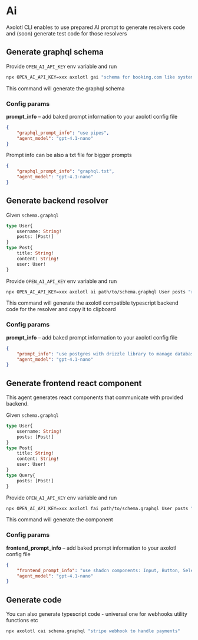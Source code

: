 # Ai

Axolotl CLI enables to use prepared AI prompt to generate resolvers code and
(soon) generate test code for those resolvers

## Generate graphql schema 

Provide `OPEN_AI_API_KEY` env variable and run
```sh
npx OPEN_AI_API_KEY=xxx axolotl gai "schema for booking.com like system"
```

This command will generate the graphql schema

### Config params

**prompt_info** – add baked prompt information to your
axolotl config file

```json
{
    "graphql_prompt_info": "use pipes",
    "agent_model": "gpt-4.1-nano"
}
```

Prompt info can be also a txt file for bigger prompts
```json
{
    "graphql_prompt_info": "graphql.txt",
    "agent_model": "gpt-4.1-nano"
}
```

## Generate backend resolver 

Given `schema.graphql`
```graphql
type User{
    username: String!
    posts: [Post!]
}
type Post{
    title: String!
    content: String!
    user: User!
}
```

Provide `OPEN_AI_API_KEY` env variable and run
```sh
npx OPEN_AI_API_KEY=xxx axolotl ai path/to/schema.graphql User posts "resolver to list all the posts user has created; use mongodb"
```

This command will generate the axolotl compatible typescript backend code for the resolver
and copy it to clipboard

### Config params

**prompt_info** – add baked prompt information to your
axolotl config file

```json
{
    "prompt_info": "use postgres with drizzle library to manage database",
    "agent_model": "gpt-4.1-nano"
}
```
## Generate frontend react component 

This agent generates react components that communicate with provided backend. 

Given `schema.graphql`
```graphql
type User{
    username: String!
    posts: [Post!]
}
type Post{
    title: String!
    content: String!
    user: User!
}
type Query{
    posts: [Post!]
}
```

Provide `OPEN_AI_API_KEY` env variable and run
```sh
npx OPEN_AI_API_KEY=xxx axolotl fai path/to/schema.graphql User posts "component showing list of posts with title and author username"
```

This command will generate the component


### Config params

**frontend_prompt_info** – add baked prompt information to your
axolotl config file

```json
{
    "frontend_prompt_info": "use shadcn components: Input, Button, Select",
    "agent_model": "gpt-4.1-nano"
}
```


## Generate code
You can also generate typescript code - universal one for webhooks utility
functions etc

```sh
npx axolotl cai schema.graphql "stripe webhook to handle payments"
```
